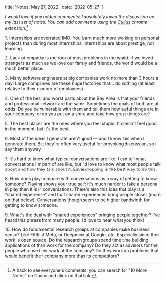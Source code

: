   title: 'Notes: May 27, 2022',
  date: '2022-05-27'
}

<PostHeader title={metadata.title} date={metadata.date} />

_I would love if you added comments! I absolutely loved the discussion on my last set of notes. You can add comments using the [Curius](https://curius.app) chrome extension.[^1]_

[^1]: A hack to see everyone's comments: you can search for "10 More Notes" on Curius and click on that link.

1\. Internships are overrated IMO. You learn much more working on personal projects than during most internships. Internships are about prestige, not learning.

2\. Lack of empathy is the root of most problems in the world. If we loved strangers as much as we love our family and friends, the world would be a much better place.

3\. Many software engineers at big companies work no more than 3 hours a day! Large companies are these huge factories that... do nothing (at least relative to their number of employees).

4\. One of the best and worst parts about the Bay Area is that your friends and professional network are the same. Sometimes the goals of both are at odds. Do you be vulnerable with them and tell them how awful things are in your company, or do you put on a smile and fake how great things are?

5\. The best places are the ones where you feel stupid. It doesn't feel good in the moment, but it's the best.

6\. Most of the ideas I generate aren't good — and I know this when I generate them. But they're often very useful for provoking discussion, so I say them anyway.

7\. It's hard to know what typical conversations are like. I can tell what conversations I'm part of are like, but I'd love to know what most people talk about and how they talk about it. Eavesdropping is the best way to do this.

8\. How does play compare with conversations as a way of getting to know someone? Playing shows your true self: it's much harder to fake a persona in play than it is in conversations. There's also this idea that play is a "shared experience" and that shared experiences bring people closer (more on that below). Conversations though seem to be higher bandwidth for getting to know someone.

9\. What's the deal with "shared experiences" bringing people together? I've heard this phrase from many people. I'd love to hear what you think!

10\. How do fundamental research groups at companies make business sense? Like FAIR at Meta, or Deepmind at Google, etc. Especially since their work is open source. Do the research groups spend time time building applications of their work for the company? Do they act as advisors for the people who use their work at the company? Do they work on problems that would benefit their company more than its competitors?
